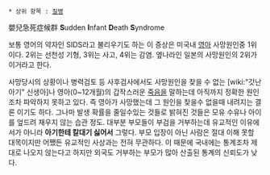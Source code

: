  * 상위 항목 : [[질병]]

嬰兒急死症候群
'''S'''udden '''I'''nfant '''D'''eath '''S'''yndrome

보통 영어의 약자인 SIDS라고 불리우기도 하는 이 증상은 미국내 [[영아]] 사망원인중 1위이다. 2위는 선천성 기형, 3위는 사고, 4위는 감염. 옆나라인 일본의 사망원인의 2위가 이거라고 한다.

사망당시의 상황이나 병력검토 등 사후검사에서도 사망원인을 찾을 수 없는 [wiki:"갓난아기" 신생아]나 영아(0~12개월)의 갑작스러운 [[죽음]]을 말하는데 아직까지 정확한 원인조차 파악하지 못하고 있다. 즉 영아가 사망했는데 그 원인을 찾을수 없을때 내려지는 결론 이기도 하다. 그나마 발생 확률을 줄일수있는 것들로 밝혀진 것들은 모유 수유나 아이를 엎드려 재우지 않는 습관 정도. 대부분 부모들이 부검을 거부하는데 유교적인 이유에서가 아니라 '''아기한테 칼대기 싫어서''' 그렇다. 부모 입장이 아닌 사람은 절대 이해 못할 대목이지만 어쨌든 유교적인 사상과는 전혀 무관하다. 이 때문에 국내에는 통계조차 제대로 나오지 않는다고 하지만 외국도 거부하는 부모가 많아 산출된 통계의 신뢰도가 낮다.
